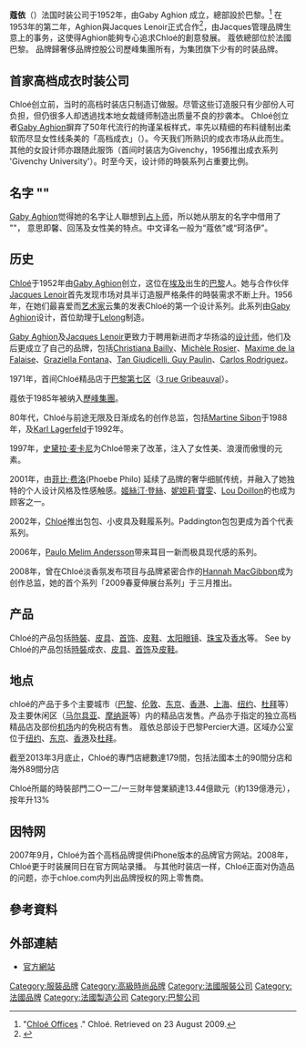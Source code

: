 {{Link style|time=2015-12-12T05:12:11+00:00}}
{{Infobox company|
  |company_name     = Chloé
  |company_logo     = 
  |company_type     = 
  |local_code_name  = FR
  |local_code       = 562076299
  |foundation       = 1952
  |founder          = [[:en:Gaby_Aghion|Gaby Aghion]]
  |location_city    = {{FRA}}[[巴黎|巴黎]]<br>5-7, Avenue Percier 75008 
  |location_country = 
  |key_people       =
  |industry         = 時尚
  |products         =[[時裝|時裝]]，[[奢侈品|奢侈品]]，[[皮革|皮革]]
  |parent           = [[歷峰集團|歷峰集團]]
  |homepage         = [http://www.chloe.com/ chloe.com]
}}

'''蔻依'''（{{lang-fr|Chloé}}）法国时装公司于1952年，由Gaby Aghion 成立，總部設於巴黎。<ref>"[http://www.chloe.com/#/contact/find-a-chloe-office/en Chloé Offices] {{Wayback|url=http://www.chloe.com/#/contact/find-a-chloe-office/en |date=20070315014825 }}." Chloé. Retrieved on 23 August 2009.</ref> 在1953年的第二年，Aghion與Jacques Lenoir正式合作<ref>{{Cite web|url=https://www.chloe.com/experience/us/maison/|2=|last=|first=|date=|website=www.biography.com|language=en-us|access-date=2014-08-13|title=存档副本|archive-date=2018-04-17|archive-url=https://web.archive.org/web/20180417000921/https://www.chloe.com/experience/us/maison/|dead-url=no}}</ref>，由Jacques管理品牌生意上的事务，这使得Aghion能夠专心追求Chloé的創意發展。 蔻依總部位於法國巴黎。 品牌歸奢侈品牌控股公司歷峰集團所有，为集团旗下少有的时装品牌。

== 首家高档成衣时装公司 ==
Chloé创立前，当时的高档时装店只制造订做服。尽管这些订造服只有少部份人可负担，但仍很多人却透過找本地女裁缝师制造出质量不良的抄袭本。
Chloé创立者[[:en:Gaby_Aghion|Gaby Aghion]]摒弃了50年代流行的拘谨呆板样式，率先以精细的布料缝制出柔软而尽显女性线条美的「高档成衣」（{{lang|fr|luxury prêt-à-porter}}）。今天我们所熟识的成衣市场从此而生。
其他的女設计师亦跟随此服饰（首间时装店为Givenchy，1956推出成衣系列 'Givenchy University'）。时至今天，设计师的時裝系列占重要比例。

== 名字 "{{lang|fr|Chloé}}" ==
[[:en:Gaby_Aghion|Gaby Aghion]]觉得她的名字让人聯想到[[占卜师|占卜师]]，所以她从朋友的名字中借用了 "{{lang|fr|Chloé}}"， 意思即馨、回荡及女性美的特点。中文译名一般为“蔻依”或“珂洛伊”。

== 历史 ==
[[Chloé|Chloé]]于1952年由[[:en:Gaby_Aghion|Gaby Aghion]]创立，这位在[[埃及|埃及]]出生的[[巴黎|巴黎]]人。她与合作伙伴[[Jacques_Lenoir|Jacques Lenoir]]首先发现市场对具半订造服严格条件的時裝需求不断上升。1956年，在她们最喜爱而[[艺术家|艺术家]]云集的{{lang|fr|Café de Flore}}发表Chloé的第一个设计系列。此系列由[[:en:Gaby_Aghion|Gaby Aghion]]设计，首位助理于[[Lelong|Lelong]]制造。

[[:en:Gaby_Aghion|Gaby Aghion]]及[[Jacques_Lenoir|Jacques Lenoir]]更致力于聘用新进而才华扬溢的[[设计师|设计师]]，他们及后更成立了自己的品牌，包括[[:en:Christiana_Bailly|Christiana Bailly]]、[[:en:Micèle_Rosier|Michèle Rosier]]、[[:en:Maxime_de_la_Falaise|Maxime de la Falaise]]、[[:en:Graziella_Fontana|Graziella Fontana]]、[[:en:Tan_Giudicelli|Tan Giudicelli, Guy Paulin]]、[[Carlos_Rodriguez|Carlos Rodriguez]]。


1971年，首间Chloé精品店于[[巴黎第七区|巴黎第七区]]（[[3_rue_Gribeauval|3 rue Gribeauval]]）。

蔻依于1985年被纳入[[歷峰集團|歷峰集團]]。

80年代，Chloé与前途无限及日渐成名的创作总监，包括[[Martine_Sibon|Martine Sibon]]于1988年，及[[Karl_Lagerfeld|Karl Lagerfeld]]于1992年。

1997年，[[史黛拉·麦卡尼|史黛拉·麦卡尼]]为Chloé带来了改革，注入了女性美、浪漫而傲慢的元素。

2001年，由[[菲比·费洛|菲比·费洛]](Phoebe Philo) 延续了品牌的奢华细腻传统，并融入了她独特的个人设计风格及性感触感。[[姬絲汀·登絲|姬絲汀·登絲]]、[[妮妲莉·寶雯|妮妲莉·寶雯]]、[[:en:Lou_Doillon|Lou Doillon]]的也成为顾客之一。

2002年，[[Chloé|Chloé]]推出包包、小皮具及鞋履系列。Paddington包包更成为首个代表系列。

2006年，[[Paulo_Melim_Andersson|Paulo Melim Andersson]]带来耳目一新而极具现代感的系列。

2008年，曾在Chloé淡香氛发布项目与品牌紧密合作的[[Hannah_MacGibbon|Hannah MacGibbon]]成为创作总监，她的首个系列「2009春夏伸展台系列」于三月推出。

== 产品 ==
Chloé的产品包括[[時裝|時裝]]、[[皮具|皮具]]、[[首饰|首饰]]、[[皮鞋|皮鞋]]、[[太阳眼镜|太阳眼镜]]、[[珠宝|珠宝]]及[[香水|香水]]等。
See by Chloé的产品包括[[時裝|時裝]]成衣、[[皮具|皮具]]、[[首饰|首饰]]及[[皮鞋|皮鞋]]。

== 地点 ==
chloé的产品于多个主要城市（[[巴黎|巴黎]]、[[伦敦|伦敦]]、[[东京|东京]]、[[香港|香港]]、[[上海|上海]]、[[纽约|纽约]]、[[杜拜|杜拜]]等）及主要休闲区（[[马尔具亚|马尔具亚]]、[[摩纳哥|摩纳哥]]等）内的精品店发售。产品亦于指定的独立高档精品店及部份[[机场|机场]]内的免税店有售。
蔻依总部设于巴黎Percier大道。区域办公室位于[[纽约|纽约]]、[[东京|东京]]、[[香港|香港]]及[[杜拜|杜拜]]。


截至2013年3月底止，Chloé的專門店總數達179間，包括法國本土的90間分店和海外89間分店

Chloé所屬的時裝部門二○一二/一三財年營業額達13.44億歐元（約139億港元），按年升13%

== 因特网 ==
2007年9月，Chloé为首个高档品牌提供iPhone版本的品牌官方网站。2008年，Chloé更于时装展同日在官方网站录播。
与其他时装店一样，Chloé正面对伪造品的问题，亦于chloe.com内列出品牌授权的网上零售商。

== 參考資料 ==
{{Reflist}}

== 外部連結 ==
*[http://www.chloe.com/ 官方網站] {{Wayback|url=http://www.chloe.com/ |date=20070315014825 }}

{{历峰集团}}
{{设计师品牌}}
{{Authority control}}
{{DEFAULTSORT: Chloe}}
[[Category:服裝品牌|Category:服裝品牌]]
[[Category:高級時尚品牌|Category:高級時尚品牌]]
[[Category:法國服裝公司|Category:法國服裝公司]]
[[Category:法國品牌|Category:法國品牌]]
[[Category:法國製造公司|Category:法國製造公司]]
[[Category:巴黎公司|Category:巴黎公司]]